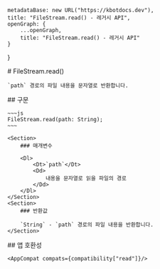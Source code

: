 
    metadataBase: new URL("https://kbotdocs.dev"),
    title: "FileStream.read() - 레거시 API",
    openGraph: {
        ...openGraph,
        title: "FileStream.read() - 레거시 API"
    }
}

<Section>
    # FileStream.read()

    `path` 경로의 파일 내용을 문자열로 반환합니다.
</Section>
<Section>
    ## 구문

    ~~~js
    FileStream.read(path: String);
    ~~~

    <Section>
        ### 매개변수

        <Dl>
            <Dt>`path`</Dt>
            <Dd>
                내용을 문자열로 읽을 파일의 경로
            </Dd>
        </Dl>
    </Section>
    <Section>
        ### 반환값

        `String` - `path` 경로의 파일 내용을 반환합니다.
    </Section>
</Section>
<Section>
    ## 앱 호환성

    <AppCompat compats={compatibility["read"]}/>
</Section>